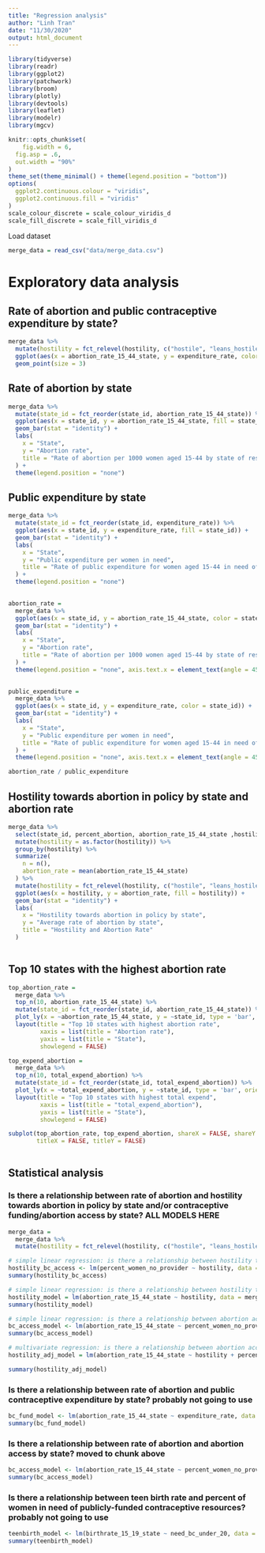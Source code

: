 ```yaml
---
title: "Regression analysis"
author: "Linh Tran"
date: "11/30/2020"
output: html_document
---
```


```r
library(tidyverse)
library(readr)
library(ggplot2)
library(patchwork)
library(broom)
library(plotly)
library(devtools)
library(leaflet)
library(modelr)
library(mgcv)

knitr::opts_chunk$set(
	fig.width = 6, 
  fig.asp = .6,
  out.width = "90%"
)
theme_set(theme_minimal() + theme(legend.position = "bottom"))
options(
  ggplot2.continuous.colour = "viridis",
  ggplot2.continuous.fill = "viridis"
)
scale_colour_discrete = scale_colour_viridis_d
scale_fill_discrete = scale_fill_viridis_d
```

Load dataset

```r
merge_data = read_csv("data/merge_data.csv")
```

# Exploratory data analysis

## Rate of abortion and public contraceptive expenditure by state?

```r
merge_data %>% 
  mutate(hostility = fct_relevel(hostility, c("hostile", "leans_hostile", "middle_ground", "leans_supportive", "supportive"))) %>% 
  ggplot(aes(x = abortion_rate_15_44_state, y = expenditure_rate, color = hostility)) +
  geom_point(size = 3)
```


## Rate of abortion by state

```r
merge_data %>% 
  mutate(state_id = fct_reorder(state_id, abortion_rate_15_44_state)) %>% 
  ggplot(aes(x = state_id, y = abortion_rate_15_44_state, fill = state_id)) +
  geom_bar(stat = "identity") +
  labs(
    x = "State",
    y = "Abortion rate",
    title = "Rate of abortion per 1000 women aged 15-44 by state of residence"
  ) +
  theme(legend.position = "none")
```

## Public expenditure by state

```r
merge_data %>% 
  mutate(state_id = fct_reorder(state_id, expenditure_rate)) %>% 
  ggplot(aes(x = state_id, y = expenditure_rate, fill = state_id)) +
  geom_bar(stat = "identity") +
  labs(
    x = "State",
    y = "Public expenditure per women in need",
    title = "Rate of public expenditure for women aged 15-44 in need of contraception"
  ) +
  theme(legend.position = "none")
  
```


```r
abortion_rate = 
  merge_data %>% 
  ggplot(aes(x = state_id, y = abortion_rate_15_44_state, color = state_id)) +
  geom_bar(stat = "identity") +
  labs(
    x = "State",
    y = "Abortion rate",
    title = "Rate of abortion per 1000 women aged 15-44 by state of residence"
  ) +
  theme(legend.position = "none", axis.text.x = element_text(angle = 45, hjust = 1)) 
 

public_expenditure =
  merge_data %>% 
  ggplot(aes(x = state_id, y = expenditure_rate, color = state_id)) +
  geom_bar(stat = "identity") +
  labs(
    x = "State",
    y = "Public expenditure per women in need",
    title = "Rate of public expenditure for women aged 15-44 in need of contraception"
  ) +
  theme(legend.position = "none", axis.text.x = element_text(angle = 45, hjust = 1))

abortion_rate / public_expenditure
```

## Hostility towards abortion in policy by state and abortion rate

```r
merge_data %>% 
  select(state_id, percent_abortion, abortion_rate_15_44_state ,hostility) %>% 
  mutate(hostility = as.factor(hostility)) %>% 
  group_by(hostility) %>% 
  summarize(
    n = n(),
    abortion_rate = mean(abortion_rate_15_44_state)
  ) %>% 
  mutate(hostility = fct_relevel(hostility, c("hostile", "leans_hostile", "middle_ground", "leans_supportive", "supportive"))) %>% 
  ggplot(aes(x = hostility, y = abortion_rate, fill = hostility)) +
  geom_bar(stat = "identity") + 
  labs(
    x = "Hostility towards abortion in policy by state",
    y = "Average rate of abortion by state",
    title = "Hostility and Abortion Rate"
  )
  
```


## Top 10 states with the highest abortion rate

```r
top_abortion_rate =
  merge_data %>% 
  top_n(10, abortion_rate_15_44_state) %>% 
  mutate(state_id = fct_reorder(state_id, abortion_rate_15_44_state)) %>% 
  plot_ly(x = ~abortion_rate_15_44_state, y = ~state_id, type = 'bar', orientation = 'h', width = 900, height = 700, marker = list(color = c('rgba(222,45,38,1)', 'rgba(222,45,38,1)', 'rgba(222,45,38,1)', 'rgba(204,204,204,1)', 'rgba(204,204,204,1)', 'rgba(222,45,38,1)', 'rgba(204,204,204,1)', 'rgba(204,204,204,1)', 'rgba(204,204,204,1)', 'rgba(204,204,204,1)'))) %>% 
  layout(title = "Top 10 states with highest abortion rate",
         xaxis = list(title = "Abortion rate"),
         yaxis = list(title = "State"),
         showlegend = FALSE)

top_expend_abortion = 
  merge_data %>% 
  top_n(10, total_expend_abortion) %>% 
  mutate(state_id = fct_reorder(state_id, total_expend_abortion)) %>% 
  plot_ly(x = ~total_expend_abortion, y = ~state_id, type = 'bar', orientation = 'h', width = 900, height = 700, marker = list(color = c('rgba(222,45,38,1)', 'rgba(222,45,38,1)', 'rgba(204,204,204,1)',  'rgba(222,45,38,1)',  'rgba(222,45,38,1)', 'rgba(204,204,204,1)', 'rgba(204,204,204,1)', 'rgba(204,204,204,1)', 'rgba(204,204,204,1)', 'rgba(204,204,204,1)'))) %>% 
  layout(title = "Top 10 states with highest total expend",
         xaxis = list(title = "total_expend_abortion"),
         yaxis = list(title = "State"),
         showlegend = FALSE)

subplot(top_abortion_rate, top_expend_abortion, shareX = FALSE, shareY = FALSE,
        titleX = FALSE, titleY = FALSE)
  
```


## Statistical analysis

### Is there a relationship between rate of abortion and hostility towards abortion in policy by state and/or contraceptive funding/abortion access by state? **ALL MODELS HERE**

```r
merge_data = 
  merge_data %>% 
  mutate(hostility = fct_relevel(hostility, c("hostile", "leans_hostile", "middle_ground", "leans_supportive", "supportive")))

# simple linear regression: is there a relationship between hostility towards abortion and access to abortion?
hostility_bc_access <- lm(percent_women_no_provider ~ hostility, data = merge_data)
summary(hostility_bc_access)

# simple linear regression: is there a relationship between hostility towards abortion and abortion rates by state?
hostility_model = lm(abortion_rate_15_44_state ~ hostility, data = merge_data)
summary(hostility_model)

# simple linear regression: is there a relationship between abortion access and abortion rates by state?
bc_access_model <- lm(abortion_rate_15_44_state ~ percent_women_no_provider, data = merge_data) 
summary(bc_access_model)

# multivariate regression: is there a relationship between abortion access and hostility towards abortion with abortion rates by state?
hostility_adj_model = lm(abortion_rate_15_44_state ~ hostility + percent_women_no_provider, data = merge_data)

summary(hostility_adj_model)

```

### Is there a relationship between rate of abortion and public contraceptive expenditure by state? **probably not going to use**

```r
bc_fund_model <- lm(abortion_rate_15_44_state ~ expenditure_rate, data = merge_data)
summary(bc_fund_model)
```

### Is there a relationship between rate of abortion and abortion access by state? **moved to chunk above**

```r
bc_access_model <- lm(abortion_rate_15_44_state ~ percent_women_no_provider, data = merge_data) 
summary(bc_access_model)
```

### Is there a relationship between teen birth rate and percent of women in need of publicly-funded contraceptive resources? **probably not going to use**

```r
teenbirth_model <- lm(birthrate_15_19_state ~ need_bc_under_20, data = merge_data) 
summary(teenbirth_model)
```

